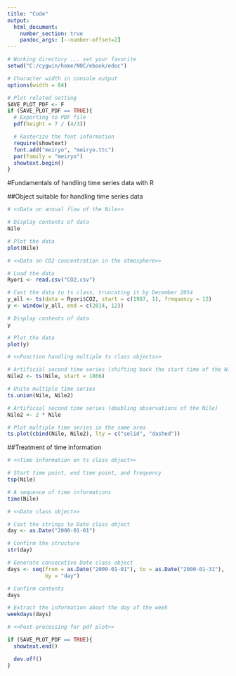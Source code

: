 ```yaml
---
title: "Code"
output:
  html_document:
    number_section: true
    pandoc_args: [--number-offset=2]
---
```



```r
# Working directory ... set your favorite
setwd("C:/cygwin/home/NOC/ebook/edoc")

# Character width in console output
options(width = 84)

# Plot related setting
SAVE_PLOT_PDF <- F
if (SAVE_PLOT_PDF == TRUE){
  # Exporting to PDF file
  pdf(height = 7 / (4/3))

  # Rasterize the font information
  require(showtext)
  font.add("meiryo", "meiryo.ttc")
  par(family = "meiryo")
  showtext.begin()
}
```





#Fundamentals of handling time series data with R

##Object suitable for handling time series data

```r
# <<Data on annual flow of the Nile>>

# Display contents of data
Nile

# Plot the data
plot(Nile)
```


```r
# <<Data on CO2 concentration in the atmosphere>>

# Load the data
Ryori <- read.csv("CO2.csv")

# Cast the data to ts class, truncating it by December 2014
y_all <- ts(data = Ryori$CO2, start = c(1987, 1), frequency = 12)
y <- window(y_all, end = c(2014, 12))

# Display contents of data
y

# Plot the data
plot(y)
```


```r
# <<Function handling multiple ts class objects>>

# Artificial second time series (shifting back the start time of the Nile to 5 years ago)
Nile2 <- ts(Nile, start = 1866)

# Unite multiple time series
ts.union(Nile, Nile2)

# Artificial second time series (doubling observations of the Nile)
Nile2 <- 2 * Nile

# Plot multiple time series in the same area
ts.plot(cbind(Nile, Nile2), lty = c("solid", "dashed"))
```



##Treatment of time information

```r
# <<Time information on ts class object>>

# Start time point, end time point, and frequency
tsp(Nile)

# A sequence of time informations
time(Nile)
```


```r
# <<Date class object>>

# Cast the strings to Date class object
day <- as.Date("2000-01-01")

# Confirm the structure
str(day)

# Generate consecutive Date class object
days <- seq(from = as.Date("2000-01-01"), to = as.Date("2000-01-31"),
            by = "day")

# Confirm contents
days

# Extract the information about the day of the week
weekdays(days)
```











```r
# <<Post-processing for pdf plot>>

if (SAVE_PLOT_PDF == TRUE){
  showtext.end()

  dev.off()
}
```
